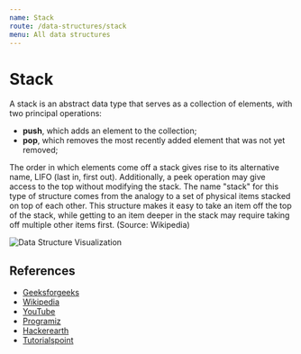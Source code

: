 ```yaml
---
name: Stack
route: /data-structures/stack
menu: All data structures
---
```


# Stack

A stack is an abstract data type that serves as a collection of elements, with two
principal operations:

- **push**, which adds an element to the collection;
- **pop**, which removes the most recently added element that was not yet removed;

The order in which elements come off a stack gives rise to its alternative name, LIFO
(last in, first out). Additionally, a peek operation may give access to the top without
modifying the stack. The name "stack" for this type of structure comes from the analogy to
a set of physical items stacked on top of each other. This structure makes it easy to take
an item off the top of the stack, while getting to an item deeper in the stack may require
taking off multiple other items first. (Source: Wikipedia)

![Data Structure Visualization](https://upload.wikimedia.org/wikipedia/commons/b/b4/Lifo_stack.png)

## References

- [Geeksforgeeks](https://www.geeksforgeeks.org/stack-data-structure/)
- [Wikipedia](<https://en.wikipedia.org/wiki/Stack_(abstract_data_type)>)
- [YouTube](https://www.youtube.com/watch?v=wjI1WNcIntg)
- [Programiz](https://www.programiz.com/dsa/stack)
- [Hackerearth](https://www.hackerearth.com/practice/data-structures/stacks/basics-of-stacks/tutorial/)
- [Tutorialspoint](https://www.tutorialspoint.com/data_structures_algorithms/stack_algorithm.htm)
